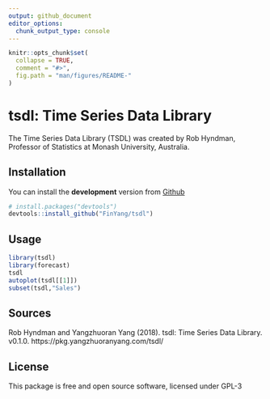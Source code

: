 ```yaml
---
output: github_document
editor_options: 
  chunk_output_type: console
---
```


<!-- README.md is generated from README.Rmd. Please edit that file -->

```r
knitr::opts_chunk$set(
  collapse = TRUE,
  comment = "#>",
  fig.path = "man/figures/README-"
)
```

# tsdl: Time Series Data Library

The Time Series Data Library (TSDL) was created by Rob Hyndman, Professor of Statistics at Monash University, Australia.

## Installation


You can install the **development** version from
[Github](https://github.com/FinYang/tsdl)

```r
# install.packages("devtools")
devtools::install_github("FinYang/tsdl")
```

## Usage

```r
library(tsdl)
library(forecast)
tsdl
autoplot(tsdl[[1]])
subset(tsdl,"Sales")
```

## Sources

Rob Hyndman and Yangzhuoran Yang (2018). tsdl: Time Series Data Library. v0.1.0. https://pkg.yangzhuoranyang.com/tsdl/

## License

This package is free and open source software, licensed under GPL-3
